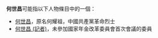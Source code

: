 '''何世昌'''可能指以下人物條目中的一個：
*[[何世昌|何世昌]]，原名何耀祖，中國共產黨革命烈士
*[[何世昌_(記者)|何世昌 (記者)]]，未參加國家年金改革委員會首次會議的委員
{{disambig|S|Cat=三字何姓人名消歧義}}